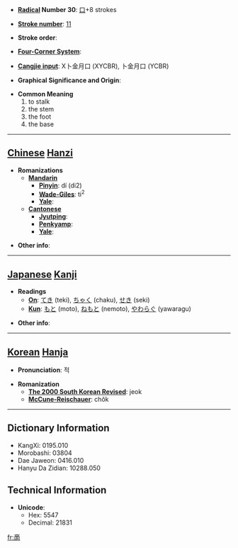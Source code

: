 * '''[[Wiktionary:Chinese radical index| Radical]] Number 30''': [[Wiktionary:Chinese radical index 口|口]]+8 strokes

* '''[[Wiktionary:Chinese total strokes index|Stroke number]]''': [[Wiktionary:Chinese total strokes index 11|11]]

* '''Stroke order''': 

* '''[[Wiktionary:Chinese four corner index|Four-Corner System]]''': 

* '''[[Wiktionary:Chinese Cangjie index|Cangjie input]]''': X卜金月口 (XYCBR), 卜金月口 (YCBR)

* '''Graphical Significance and Origin''': 

* '''Common Meaning'''
*#to stalk
*# the stem
*# the foot
*# the base


----

== [[Chinese]] [[Hanzi]] ==

* '''Romanizations'''
** '''[[Mandarin]]'''
*** '''[[Pinyin]]''': dí (di2)
*** '''[[Wade-Giles]]''': ti<sup>2</sup>
*** '''[[Yale]]''': 
** '''[[Cantonese]]'''
*** '''[[Jyutping]]''':
*** '''[[Penkyamp]]''': 
*** '''[[Yale]]''': 

* '''Other info''': 

----

== [[Japanese]] [[Kanji]] ==

* '''Readings'''
** '''[[On]]''': [[てき]] (teki), [[ちゃく]] (chaku), [[せき]] (seki)
** '''[[Kun]]''': [[もと]] (moto), [[ねもと]] (nemoto), [[やわらぐ]] (yawaragu)

* '''Other info''':  

----

== [[Korean]] [[Hanja]] ==

* '''Pronunciation''': 적

* '''Romanization'''
** '''[[The 2000 South Korean Revised Romanization|The 2000 South Korean Revised]]''': jeok
** '''[[McCune-Reischauer]]''': chŏk

----

== Dictionary Information ==

* KangXi: 0195.010
* Morobashi: 03804
* Dae Jaweon: 0416.010
* Hanyu Da Zidian: 10288.050

== Technical Information ==

* '''Unicode''':
** Hex: 5547
** Decimal: 21831

[[fr:啇]]
